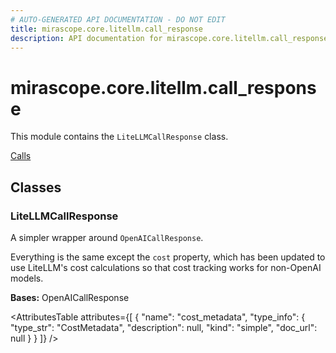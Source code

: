 ```yaml
---
# AUTO-GENERATED API DOCUMENTATION - DO NOT EDIT
title: mirascope.core.litellm.call_response
description: API documentation for mirascope.core.litellm.call_response
---
```


# mirascope.core.litellm.call_response

<ApiType type="Module" />

This module contains the `LiteLLMCallResponse` class.

<Info title="Usage">

[Calls](/docs/mirascope/learn/calls#handling-responses)

</Info>

## Classes

### LiteLLMCallResponse

<ApiType type="Class" />

A simpler wrapper around `OpenAICallResponse`.

Everything is the same except the `cost` property, which has been updated to use
LiteLLM's cost calculations so that cost tracking works for non-OpenAI models.

**Bases:** OpenAICallResponse

<AttributesTable
  attributes={[
  {
    "name": "cost_metadata",
    "type_info": {
      "type_str": "CostMetadata",
      "description": null,
      "kind": "simple",
      "doc_url": null
    }
  }
]}
/>



